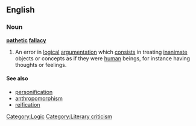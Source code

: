 {{wikipedia}}
==English==
===Noun===
'''[[pathetic]] [[fallacy]]'''
#An error in [[logical]] [[argumentation]] which [[consist]]s in treating [[inanimate]] objects or concepts  as if they were [[human]] beings, for instance having thoughts or feelings.

====See also====
*[[personification]]
*[[anthropomorphism]]
*[[reification]]

[[Category:Logic]]
[[Category:Literary criticism]]